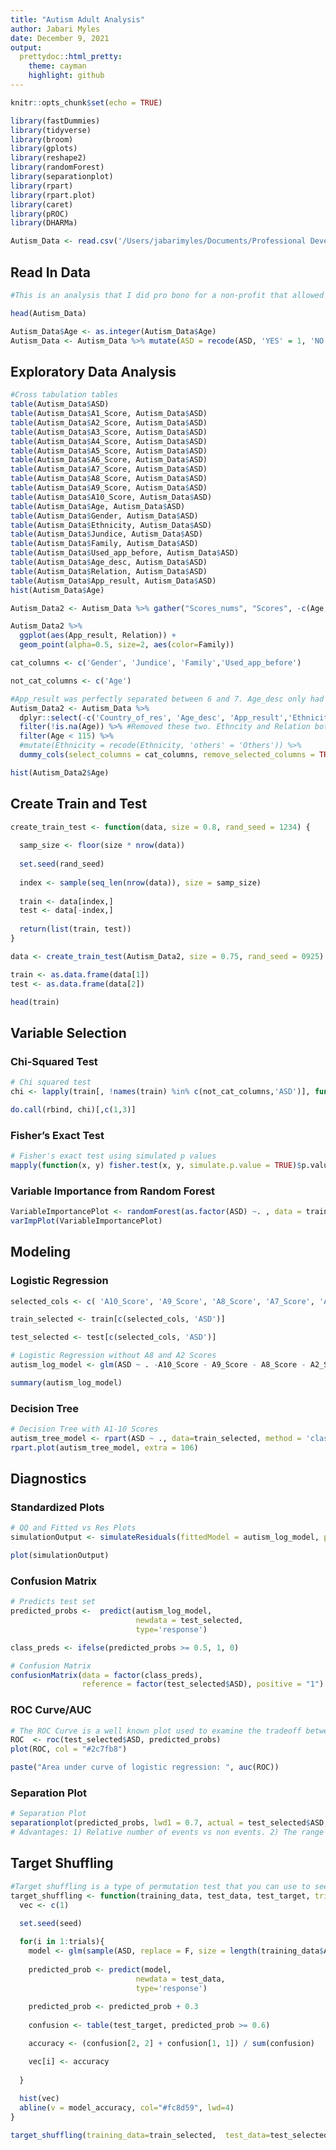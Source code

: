 ```yaml
---
title: "Autism Adult Analysis"
author: Jabari Myles
date: December 9, 2021
output:
  prettydoc::html_pretty:
    theme: cayman
    highlight: github
---
```


```r
knitr::opts_chunk$set(echo = TRUE)
```


```r
library(fastDummies)
library(tidyverse)
library(broom)
library(gplots)
library(reshape2)
library(randomForest)
library(separationplot)
library(rpart)
library(rpart.plot)
library(caret)
library(pROC)
library(DHARMa)
```

```r
Autism_Data <- read.csv('/Users/jabarimyles/Documents/Professional Development/Interviews/Autism-Adult-Data.csv')
```

## Read In Data
```r
#This is an analysis that I did pro bono for a non-profit that allowed me to de-identify the data and keep it for personal use. It's a nice example of having no direction, but interesting data to work with. The ultimate outcome of it was that I found out that the organization was not very advanced in their statistical knowledge. After doing all of this work I found that their survey responses were used to both prediction and classify whether a given adult had autism or not. This clearly cannot work out because it would predict perfectly every time. Through exploring and predictions, I was able to figure this out and reroute their strategy. 

head(Autism_Data)
```

```r
Autism_Data$Age <- as.integer(Autism_Data$Age)
Autism_Data <- Autism_Data %>% mutate(ASD = recode(ASD, 'YES' = 1, 'NO' = 0)) 
```
## Exploratory Data Analysis

```r
#Cross tabulation tables
table(Autism_Data$ASD)
table(Autism_Data$A1_Score, Autism_Data$ASD)
table(Autism_Data$A2_Score, Autism_Data$ASD)
table(Autism_Data$A3_Score, Autism_Data$ASD)
table(Autism_Data$A4_Score, Autism_Data$ASD)
table(Autism_Data$A5_Score, Autism_Data$ASD)
table(Autism_Data$A6_Score, Autism_Data$ASD)
table(Autism_Data$A7_Score, Autism_Data$ASD)
table(Autism_Data$A8_Score, Autism_Data$ASD)
table(Autism_Data$A9_Score, Autism_Data$ASD)
table(Autism_Data$A10_Score, Autism_Data$ASD)
table(Autism_Data$Age, Autism_Data$ASD)
table(Autism_Data$Gender, Autism_Data$ASD)
table(Autism_Data$Ethnicity, Autism_Data$ASD)
table(Autism_Data$Jundice, Autism_Data$ASD)
table(Autism_Data$Family, Autism_Data$ASD)
table(Autism_Data$Used_app_before, Autism_Data$ASD)
table(Autism_Data$Age_desc, Autism_Data$ASD)
table(Autism_Data$Relation, Autism_Data$ASD)
table(Autism_Data$App_result, Autism_Data$ASD)
hist(Autism_Data$Age)
```

```r
Autism_Data2 <- Autism_Data %>% gather("Scores_nums", "Scores", -c(Age, Gender, Ethnicity, Jundice, Family, Country_of_res, Used_app_before, App_result, Age_desc, Relation, ASD))
```

```r
Autism_Data2 %>%
  ggplot(aes(App_result, Relation)) +
  geom_point(alpha=0.5, size=2, aes(color=Family))
```

```r

cat_columns <- c('Gender', 'Jundice', 'Family','Used_app_before')

not_cat_columns <- c('Age')

#App_result was perfectly separated between 6 and 7. Age_desc only had one level and Country of res 
Autism_Data2 <- Autism_Data %>% 
  dplyr::select(-c('Country_of_res', 'Age_desc', 'App_result','Ethnicity','Relation')) %>% 
  filter(!is.na(Age)) %>% #Removed these two. Ethncity and Relation both had 89 | 0 and 9 | 1 that put '?'
  filter(Age < 115) %>%
  #mutate(Ethnicity = recode(Ethnicity, 'others' = 'Others')) %>%
  dummy_cols(select_columns = cat_columns, remove_selected_columns = TRUE,remove_first_dummy = TRUE) 

hist(Autism_Data2$Age)

```

## Create Train and Test
```r
create_train_test <- function(data, size = 0.8, rand_seed = 1234) {
  
  samp_size <- floor(size * nrow(data))  
  
  set.seed(rand_seed)
  
  index <- sample(seq_len(nrow(data)), size = samp_size)
 
  train <- data[index,]
  test <- data[-index,]
  
  return(list(train, test))
}

data <- create_train_test(Autism_Data2, size = 0.75, rand_seed = 0925)

train <- as.data.frame(data[1])
test <- as.data.frame(data[2])

head(train)
```

## Variable Selection

### Chi-Squared Test
```r
# Chi squared test
chi <- lapply(train[, !names(train) %in% c(not_cat_columns,'ASD')], function(x) chisq.test(train[,'ASD'], x));

do.call(rbind, chi)[,c(1,3)]

```

### Fisher's Exact Test
```r

# Fisher's exact test using simulated p values
mapply(function(x, y) fisher.test(x, y, simulate.p.value = TRUE)$p.value, train[, !names(train) %in% c(not_cat_columns,'ASD')], MoreArgs=list(train[,'ASD']))


```

### Variable Importance from Random Forest
```r
VariableImportancePlot <- randomForest(as.factor(ASD) ~. , data = train, importance=TRUE)
varImpPlot(VariableImportancePlot)
```

## Modeling

### Logistic Regression
```r
selected_cols <- c( 'A10_Score', 'A9_Score', 'A8_Score', 'A7_Score', 'A6_Score', 'A5_Score', 'A4_Score', 'A3_Score', 'A2_Score', 'A1_Score')

train_selected <- train[c(selected_cols, 'ASD')]

test_selected <- test[c(selected_cols, 'ASD')]

# Logistic Regression without A8 and A2 Scores
autism_log_model <- glm(ASD ~ . -A10_Score - A9_Score - A8_Score - A2_Score , data = train_selected, family = "binomial")

summary(autism_log_model)
```

### Decision Tree
```r
# Decision Tree with A1-10 Scores
autism_tree_model <- rpart(ASD ~ ., data=train_selected, method = 'class', minsplit = 1,)
rpart.plot(autism_tree_model, extra = 106)

```


## Diagnostics

### Standardized Plots

```r
# QQ and Fitted vs Res Plots
simulationOutput <- simulateResiduals(fittedModel = autism_log_model, plot = F)

plot(simulationOutput)

```

### Confusion Matrix

```r

# Predicts test set
predicted_probs <-  predict(autism_log_model,
                            newdata = test_selected,
                            type='response')

class_preds <- ifelse(predicted_probs >= 0.5, 1, 0) 

# Confusion Matrix
confusionMatrix(data = factor(class_preds),
                reference = factor(test_selected$ASD), positive = "1")

```

### ROC Curve/AUC
```r
# The ROC Curve is a well known plot used to examine the tradeoff between true positives and true negatives when adjusting your threshold
ROC  <- roc(test_selected$ASD, predicted_probs)
plot(ROC, col = "#2c7fb8")

paste("Area under curve of logistic regression: ", auc(ROC))

```

### Separation Plot
```r
# Separation Plot
separationplot(predicted_probs, lwd1 = 0.7, actual = test_selected$ASD, col0 = "#fc8d59"  , col1 =  '#91cf60', newplot = F)
# Advantages: 1) Relative number of events vs non events. 2) The range and degree of variation among the predicted probabilities. 3) The degree to which high predicted probabilities correspond  to events and vice versa. 4) The total number of events predicted by the model
```
## Target Shuffling
```r
#Target shuffling is a type of permutation test that you can use to see if the performance of your model is likely to be random
target_shuffling <- function(training_data, test_data, test_target, trials = 50, model_accuracy = .5, seed = 0925){
  vec <- c(1)
  
  set.seed(seed)

  for(i in 1:trials){
    model <- glm(sample(ASD, replace = F, size = length(training_data$ASD)) ~ . -A10_Score - A9_Score - A8_Score - A2_Score, data = training_data, family = "binomial")
    
    predicted_prob <- predict(model,
                            newdata = test_data,
                            type='response')
    
    predicted_prob <- predicted_prob + 0.3
    
    confusion <- table(test_target, predicted_prob >= 0.6)

    accuracy <- (confusion[2, 2] + confusion[1, 1]) / sum(confusion)

    vec[i] <- accuracy
    
  }
  
  hist(vec)
  abline(v = model_accuracy, col="#fc8d59", lwd=4)
}

target_shuffling(training_data=train_selected,  test_data=test_selected, test_target=test_selected$ASD, model_accuracy = .90)
```



